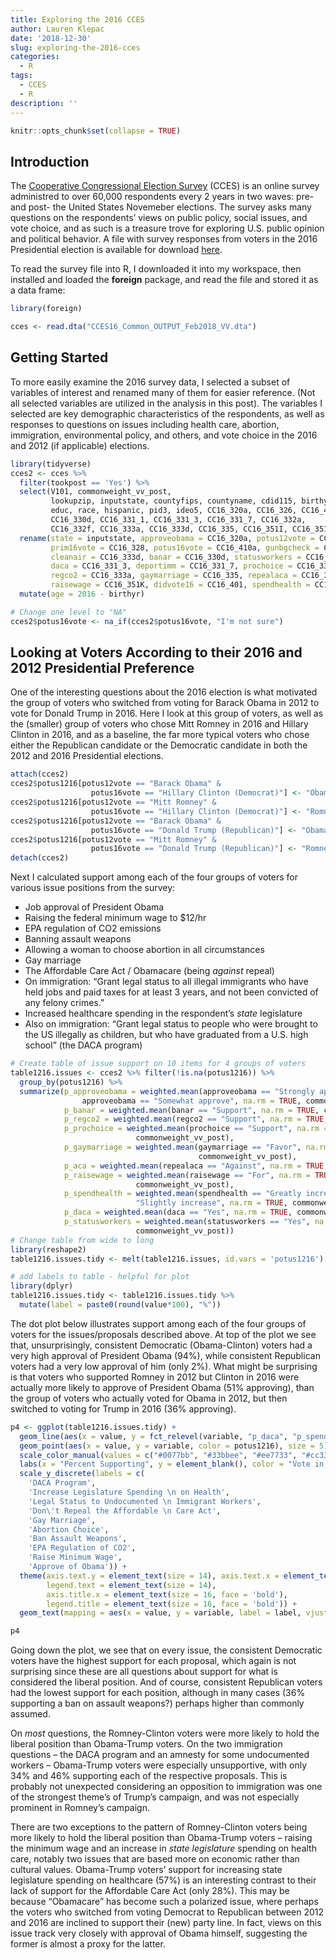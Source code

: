```yaml
---
title: Exploring the 2016 CCES
author: Lauren Klepac
date: '2018-12-30'
slug: exploring-the-2016-cces
categories:
  - R
tags:
  - CCES
  - R
description: ''
---
```


```r
knitr::opts_chunk$set(collapse = TRUE)
```

## Introduction

The [Cooperative Congressional Election Survey](https://cces.gov.harvard.edu) (CCES) is an online survey administred to over 60,000 respondents every 2 years in two waves: pre- and post- the United States Novemeber elections. The survey asks many questions on the respondents' views on public policy, social issues, and vote choice, and as such is a treasure trove for exploring U.S. public opinion and political behavior. A file with survey responses from voters in the 2016 Presidential election is available for download [here](https://dataverse.harvard.edu/dataset.xhtml?persistentId=doi%3A10.7910/DVN/GDF6Z0).

To read the survey file into R, I downloaded it into my workspace, then installed and loaded the **foreign** package, and read the file and stored it as a data frame: 
```r
library(foreign)

cces <- read.dta("CCES16_Common_OUTPUT_Feb2018_VV.dta")

```

## Getting Started 

To more easily examine the 2016 survey data, I selected a subset of variables of interest and renamed many of them for easier reference. (Not all selected variables are utilized in the analysis in this post). The variables I selected are key demographic characteristics of the respondents, as well as responses to questions on issues including health care, abortion, immigration, environmental policy, and others, and vote choice in the 2016 and 2012 (if applicable) elections.

```r
library(tidyverse)
cces2 <- cces %>%
  filter(tookpost == 'Yes') %>%
  select(V101, commonweight_vv_post,
         lookupzip, inputstate, countyfips, countyname, cdid115, birthyr, gender,
         educ, race, hispanic, pid3, ideo5, CC16_320a, CC16_326, CC16_410a, CC16_328, CC16_330a, 
         CC16_330d, CC16_331_1, CC16_331_3, CC16_331_7, CC16_332a,
         CC16_332f, CC16_333a, CC16_333d, CC16_335, CC16_351I, CC16_351K, CC16_401, CC16_426_2) %>%
  rename(state = inputstate, approveobama = CC16_320a, potus12vote = CC16_326,
         prim16vote = CC16_328, potus16vote = CC16_410a, gunbgcheck = CC16_330a, 
         cleanair = CC16_333d, banar = CC16_330d, statusworkers = CC16_331_1, 
         daca = CC16_331_3, deportimm = CC16_331_7, prochoice = CC16_332a, banabortion = CC16_332f,
         regco2 = CC16_333a, gaymarriage = CC16_335, repealaca = CC16_351I, 
         raisewage = CC16_351K, didvote16 = CC16_401, spendhealth = CC16_426_2) %>%
  mutate(age = 2016 - birthyr)

# Change one level to "NA"
cces2$potus16vote <- na_if(cces2$potus16vote, "I'm not sure")
```

## Looking at Voters According to their 2016 and 2012 Presidential Preference

One of the interesting questions about the 2016 election is what motivated the group of voters who switched from voting for Barack Obama in 2012 to vote for Donald Trump in 2016. Here I look at this group of voters, as well as the (smaller) group of voters who chose Mitt Romney in 2016 and Hillary Clinton in 2016, and as a baseline, the far more typical voters who chose either the Republican candidate or the Democratic candidate in both the 2012 and 2016 Presidential elections.

```r
attach(cces2)
cces2$potus1216[potus12vote == "Barack Obama" &
                  potus16vote == "Hillary Clinton (Democrat)"] <- "Obama - Clinton"
cces2$potus1216[potus12vote == "Mitt Romney" & 
                  potus16vote == "Hillary Clinton (Democrat)"] <- "Romney - Clinton"
cces2$potus1216[potus12vote == "Barack Obama" &
                  potus16vote == "Donald Trump (Republican)"] <- "Obama - Trump"
cces2$potus1216[potus12vote == "Mitt Romney" & 
                  potus16vote == "Donald Trump (Republican)"] <- "Romney - Trump"
detach(cces2)
```

Next I calculated support among each of the four groups of voters for various issue positions from the survey:

* Job approval of President Obama
* Raising the federal minimum wage to $12/hr
* EPA regulation of CO2 emissions
* Banning assault weapons
* Allowing a woman to choose abortion in all circumstances
* Gay marriage
* The Affordable Care Act / Obamacare (being *against* repeal)
* On immigration: "Grant legal status to all illegal immigrants who have held jobs and paid taxes for at least 3 years, and not been convicted of any felony crimes."
* Increased healthcare spending in the respondent's *state* legislature
*  Also on immigration: "Grant legal status to people who were brought to the US illegally as children, but who have graduated from a U.S. high school" (the DACA program)

```r
# Create table of issue support on 10 items for 4 groups of voters
table1216.issues <- cces2 %>% filter(!is.na(potus1216)) %>%
  group_by(potus1216) %>%
  summarize(p_approveobama = weighted.mean(approveobama == "Strongly approve" |
                approveobama == "Somewhat approve", na.rm = TRUE, commonweight_vv_post),
            p_banar = weighted.mean(banar == "Support", na.rm = TRUE, commonweight_vv_post),
            p_regco2 = weighted.mean(regco2 == "Support", na.rm = TRUE, commonweight_vv_post),
            p_prochoice = weighted.mean(prochoice == "Support", na.rm = TRUE,
                            commonweight_vv_post), 
            p_gaymarriage = weighted.mean(gaymarriage == "Favor", na.rm = TRUE,
                                          commonweight_vv_post), 
            p_aca = weighted.mean(repealaca == "Against", na.rm = TRUE, commonweight_vv_post),
            p_raisewage = weighted.mean(raisewage == "For", na.rm = TRUE, 
                            commonweight_vv_post),
            p_spendhealth = weighted.mean(spendhealth == "Greatly increase" | spendhealth == 
                            "Slightly increase", na.rm = TRUE, commonweight_vv_post),
            p_daca = weighted.mean(daca == "Yes", na.rm = TRUE, commonweight_vv_post),
            p_statusworkers = weighted.mean(statusworkers == "Yes", na.rm = TRUE, 
                            commonweight_vv_post))
# Change table from wide to long
library(reshape2)     
table1216.issues.tidy <- melt(table1216.issues, id.vars = 'potus1216')

# add labels to table - helpful for plot
library(dplyr)
table1216.issues.tidy <- table1216.issues.tidy %>%
  mutate(label = paste0(round(value*100), "%"))

```


The dot plot below illustrates support among each of the four groups of voters for the issues/proposals described above. At top of the plot we see that, unsurprisingly, consistent Democratic (Obama-Clinton) voters had a very high approval of President Obama (94%), while consistent Republican voters had a very low approval of him (only 2%). What might be surprising is that voters who supported Romney in 2012 but Clinton in 2016 were actually more likely to approve of President Obama (51% approving), than the group of voters who actually voted for Obama in 2012, but then switched to voting for Trump in 2016 (36% approving).

```r
p4 <- ggplot(table1216.issues.tidy) +
  geom_line(aes(x = value, y = fct_relevel(variable, "p_daca", "p_spendhealth", "p_statusworkers", "p_aca", "p_gaymarriage","p_prochoice","p_banar", "p_regco2", "p_raisewage","p_approveobama"))) +
  geom_point(aes(x = value, y = variable, color = potus1216), size = 5) +
  scale_color_manual(values = c("#0077bb", "#33bbee", "#ee7733", "#cc3311")) + 
  labs(x = "Percent Supporting", y = element_blank(), color = "Vote in '12 & '16") +
  scale_y_discrete(labels = c(
    'DACA Program',
    'Increase Legislature Spending \n on Health',
    'Legal Status to Undocumented \n Immigrant Workers',
    'Don\'t Repeal the Affordable \n Care Act',
    'Gay Marriage',
    'Abortion Choice',
    'Ban Assault Weapons',
    'EPA Regulation of CO2',
    'Raise Minimum Wage',
    'Approve of Obama')) +
  theme(axis.text.y = element_text(size = 14), axis.text.x = element_text(size = 14),
        legend.text = element_text(size = 14),
        axis.title.x = element_text(size = 16, face = 'bold'),
        legend.title = element_text(size = 16, face = 'bold')) +
  geom_text(mapping = aes(x = value, y = variable, label = label, vjust = 2), size = 4)

p4

```

Going down the plot, we see that on every issue, the consistent Democratic voters have the highest support for each proposal, which again is not surprising since these are all questions about support for what is considered the liberal position. And of course, consistent Republican voters had the lowest support for each position, although in many cases (36% supporting a ban on assault weapons?) perhaps higher than commonly assumed. 

On *most* questions, the Romney-Clinton voters were more likely to hold the liberal position than Obama-Trump voters. On the two immigration questions -- the DACA program and an amnesty for some undocumented workers -- Obama-Trump voters were especially unsupportive, with only 34% and 46% supporting each of the respective proposals. This is probably not unexpected considering an opposition to immigration was one of the strongest theme's of Trump's campaign, and was not especially prominent in Romney's campaign. 

There are two exceptions to the pattern of Romney-Clinton voters being more likely to hold the liberal position than Obama-Trump voters -- raising the minimum wage and an increase in *state legislature* spending on health care, notably two issues that are based more on economic rather than cultural values. Obama-Trump voters' support for increasing state legislature spending on healthcare (57%) is an interesting contrast to their lack of support for the Affordable Care Act (only 28%). This may be because "Obamacare" has become such a polarized issue, where perhaps the voters who switched from voting Democrat to Republican between 2012 and 2016 are inclined to support their (new) party line. In fact, views on this issue track very closely with approval of Obama himself, suggesting the former is almost a proxy for the latter. 

